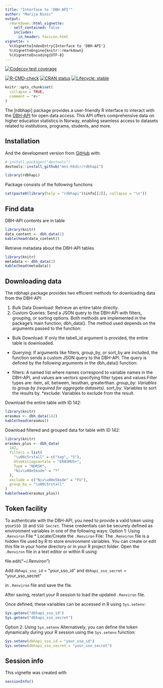 ```yaml
---
title: "Interface to 'DBH-API'"
author: "Marija Ninic"
output:
  rmarkdown::html_vignette:
    self_contained: false
    includes:
      in_header: favicon.html
vignette: >
  %\VignetteIndexEntry{Interface to 'DBH-API'}
  %\VignetteEngine{knitr::rmarkdown}
  %\VignetteEncoding{UTF-8}
---
```



[![Codecov test coverage](https://codecov.io/gh/mni-hkdir/rdbhapi/branch/master/graph/badge.svg)](https://codecov.io/gh/mni-hkdir/rdbhapi?branch=master)

[![R-CMD-check](https://github.com/mni-hkdir/rdbhapi/workflows/R-CMD-check/badge.svg)](https://github.com/mni-hkdir/rdbhapi/actions)
[![CRAN status](https://www.r-pkg.org/badges/version/rdbhapi)](https://CRAN.R-project.org/package=rdbhapi)
[![Lifecycle: stable](https://img.shields.io/badge/lifecycle-stable-brightgreen.svg)](https://lifecycle.r-lib.org/articles/stages.html#stable)





```r
knitr::opts_chunk$set(
  collapse = TRUE,
  comment = "#>"
)

```


The [rdbhapi] package provides a user-friendly R interface to interact with 
    the [DBH-API](https://dbh.hkdir.no/dbhapiklient/) for open data access. 
    This API offers comprehensive data on higher education statistics in Norway, 
    enabling seamless access to datasets related to institutions, programs, 
    students, and more. 


## Installation



And the development version from [GitHub](https://github.com/) with:

``` r
# install.packages("devtools")
devtools::install_github("mni-hkdir/rdbhapi")
```
```r
library(rdbhapi)
```
Package consists of the following functions

```r
cat(paste0(library(help = "rdbhapi")$info[[2]], collapse = "\n"))
```

## Find data

DBH-API contents are in table 

```r
library(knitr)
data_content <- dbh_data(1)
kable(head(data_content))
```

Retrieve metadata about the DBH-API tables


```r
library(knitr)
metadata <- dbh_data(2)
kable(head(metadata))
```

## Downloading data

The rdbhapi package provides two efficient methods for downloading data from the DBH-API:

1. Bulk Data Download: Retrieve an entire table directly.
2. Custom Queries: Send a JSON query to the DBH-API with filters, grouping, or sorting options.
Both methods are implemented in the package's main function, dbh_data(). The method used depends on the arguments passed to the function:

* Bulk Download: If only the tabell_id argument is provided, the entire table is downloaded.
* Querying: If arguments like filters, group_by, or sort_by are included, the function sends a custom JSON query to the DBH-API.  The query is defined by the following arguments in the dbh_data() function:

* filters: A named list where names correspond to variable names in the DBH-API, and values are vectors      specifying filter types and values.Filter types are: item, all, between, lessthan, greaterthan. 
*group_by: Variables to group by (required for aggregate datasets).
*sort_by: Variables to sort the results by.
*exclude: Variables to exclude from the result.

Download the entire table with ID 142:

```r
library(knitr)
erasmus <- dbh_data(142)
kable(head(erasmus))
```


Download filtered and grouped data for table with ID 142:

```r
library(knitr)
erasmus_plus <- dbh_data(
  142,
  filters = list(
    "\u00c5rstall" = c("top", "5"),
    Utvekslingsavtale = "ERASMUS+",
    Type = "NORSK",
    "Niv\u00e5kode" = "*"
  ),
  exclude = c("Niv\u00e5kode" = "FU"),
  group_by = "\u00c5rstall"
)
kable(head(erasmus_plus))

```



## Token facility 
To authenticate with the DBH-API, you need to provide a valid token using your` SSO ID` and `SSO Secret`. These credentials can be securely defined as environment variables in one of the following ways:
Option 1: Using `.Renviron` File
* Locate/Create the `.Renviron` File:
The `.Renviron` file is a hidden file used by R to store environment variables.
You can create or edit this file in your home directory or in your R project folder.
Open the `.Renviron` file in a text editor or within R using:

file.edit("~/.Renviron")

Add  `dbhapi_sso_id` = "your_sso_id" and `dbhapi_sso_secret` = "your_sso_secret"

 in `.Renviron` file and save the file. 

After saving, restart your R session to load the updated `.Renviron` file.

Once defined, these variables can be accessed in R using `Sys.setenv`:

```r
Sys.getenv("dbhapi_sso_id")
Sys.getenv("dbhapi_sso_secret")
```
Option 2: Using `Sys.setenv`
Alternatively, you can define the token dynamically during your R session using the `Sys.setenv` function:

```r
Sys.setenv(dbhapi_sso_id = "your_sso_id")
Sys.setenv(dbhapi_sso_secret = "your_sso_secret")

```
## Session info
This vignette was created with

```r
sessionInfo()
```
 
